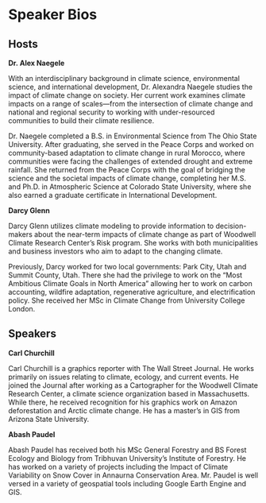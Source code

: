 # Speaker Bios


## Hosts {-}

**Dr. Alex Naegele**

With an interdisciplinary background in climate science, environmental science, and international development, Dr. Alexandra Naegele studies the impact of climate change on society. Her current work examines climate impacts on a range of scales—from the intersection of climate change and national and regional security to working with under-resourced communities to build their climate resilience.

Dr. Naegele completed a B.S. in Environmental Science from The Ohio State University. After graduating, she served in the Peace Corps and worked on community-based adaptation to climate change in rural Morocco, where communities were facing the challenges of extended drought and extreme rainfall. She returned from the Peace Corps with the goal of bridging the science and the societal impacts of climate change, completing her M.S. and Ph.D. in Atmospheric Science at Colorado State University, where she also earned a graduate certificate in International Development.




**Darcy Glenn**

Darcy Glenn utilizes climate modeling to provide information to decision-makers about the near-term impacts of climate change as part of Woodwell Climate Research Center’s Risk program. She works with both municipalities and business investors who aim to adapt to the changing climate.

Previously,  Darcy worked for two local governments:  Park City, Utah and Summit County, Utah. There she had the privilege to work on the “Most Ambitious Climate Goals in North America” allowing her to work on carbon accounting, wildfire adaptation, regenerative agriculture, and electrification policy. She received her MSc in Climate Change from University College London.




## Speakers {-}

**Carl Churchill**

Carl Churchill is a graphics reporter with The Wall Street Journal. He works primarily on issues relating to climate, ecology, and current events.
He joined the Journal after working as a Cartographer for the Woodwell Climate Research Center, a climate science organization based in Massachusetts. While there, he received recognition for his graphics work on Amazon deforestation and Arctic climate change. He has a master’s in GIS from Arizona State University.




**Abash Paudel**

Abash Paudel has received both his MSc General Forestry and BS Forest Ecology and Biology from Tribhuvan University's Institute of Forestry. He has worked on a variety of projects including the Impact of Climate Variability on Snow Cover in Annaurna Conservation Area. Mr. Paudel is well versed in a variety of geospatial tools including Google Earth Engine and GIS.


